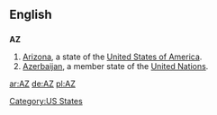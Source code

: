 {{see|az|.az}}
==English==

==={{abbreviation}}===
'''AZ'''

# [[Arizona]], a state of the [[United States of America]].
# [[Azerbaijan]], a member state of the [[United Nations]].

[[Category:US States]]

[[ar:AZ]]
[[de:AZ]]
[[pl:AZ]]